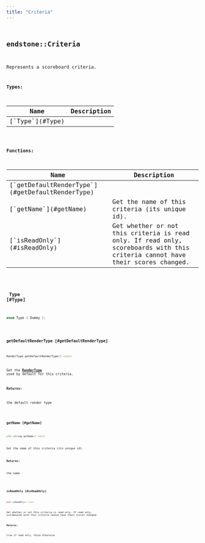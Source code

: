 ```yaml
---
title: "Criteria"
---
```


## <code className="doc-symbol doc-symbol-class"/> endstone::Criteria

Represents a scoreboard criteria.








**Types:**

<table>
<thead>
   <tr>
      <th>Name</th>
      <th>Description</th>
   </tr>
</thead>
<tbody>
<tr key="classendstone_1_1_criteria_1a31b8a6a25a4c37fa964fc34563a882d1">
    <td>[`Type`](#Type)</td>
    <td></td>
</tr>
</tbody>
</table>









**Functions:**

<table>
<thead>
   <tr>
      <th>Name</th>
      <th>Description</th>
   </tr>
</thead>
<tbody>
<tr key="classendstone_1_1_criteria_1a62d2a81d1b34cb0c271bdf470b0064de">
    <td>[`getDefaultRenderType`](#getDefaultRenderType)</td>
    <td></td>
</tr>
<tr key="classendstone_1_1_criteria_1a0b64daff057e51e6c0ad4ca8ff404d21">
    <td>[`getName`](#getName)</td>
    <td>Get the name of this criteria (its unique id).</td>
</tr>
<tr key="classendstone_1_1_criteria_1a41b262cc7d4029a58773d1fa1e5c0eab">
    <td>[`isReadOnly`](#isReadOnly)</td>
    <td>Get whether or not this criteria is read only. If read only, scoreboards with this criteria cannot have their scores changed.</td>
</tr>
</tbody>
</table>

### <code className="doc-symbol doc-symbol-enum"/> Type [#Type]

```cpp
enum Type { Dummy };
```
### <code className="doc-symbol doc-symbol-function"/> getDefaultRenderType [#getDefaultRenderType]

```cpp
RenderType getDefaultRenderType() const
```


Get the [**RenderType**](namespaceendstone.md#enum-rendertype) used by default for this criteria.




**Returns:**

the default render type 





        
### <code className="doc-symbol doc-symbol-function"/> getName [#getName]

```cpp
std::string getName() const
```

Get the name of this criteria (its unique id).





**Returns:**

the name 





        
### <code className="doc-symbol doc-symbol-function"/> isReadOnly [#isReadOnly]

```cpp
bool isReadOnly() const
```

Get whether or not this criteria is read only. If read only, scoreboards with this criteria cannot have their scores changed.





**Returns:**

true if read only, false otherwise 





        